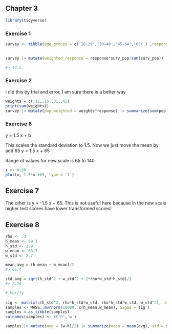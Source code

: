 ## Chapter 3 

```r
library(tidyverse)
```

### Exercise 1

 
```r
survey <- tibble(age_groups = c('18-29','30-40','45-64','65+') ,response = c(50,60,40,30), surv_pop = c(200,250,300,250))
 

survey |> mutate(weighted_response = response*surv_pop/sum(surv_pop)) |> summarize(sum(weighted_response))

#> 44.5
```

### Exercise 2

I did this by trial and error, I am sure there is a better way

```r
weights = c(.12,.15,.31,.42)
print(sum(weights))
survey |> mutate(pop_weighted = weights*response) |> summarize(sum(pop_weighted))

```
### Exercise 6

y = 1.5 x + b

This scales the standard deviation to 1.5.  Now we just move the mean by  add 65
y = 1.5 x + 65

Range of values for new scale is 65 to 140

```r
x <- 0:50
plot(x, 1.5*x +65, type = 'l')

```

## Exercise 7

The other is y = -1.5 x + 65.  This is not useful here because in the new scale higher test scores have lower transformed scores!

## Exercise 8

```r
rho <- .3
h_mean <- 69.1
h_std <- 2.9
w_mean <- 63.7
w_std <- 2.7

mean_avg = (h_mean + w_mean)/2
#> 66.4

std_avg = sqrt(h_std^2 + w_std^2 + 2*rho*w_std*h_std)/2
#> 2.26

# Verify
  
sig <- matrix(c(h_std^2, rho*h_std*w_std, rho*h_std*w_std, w_std^2), nrow=2)
samples <- MASS::mvrnorm(10000, c(h_mean,w_mean), Sigma = sig )
samples <-as_tibble(samples)
colnames(samples) <- c('h','w')

samples |> mutate(avg = (w+h)/2) |> summarize(mean = mean(avg), std = sd(avg))
```

